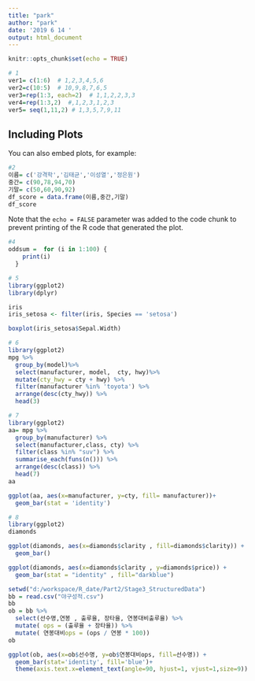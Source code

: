 ```yaml
---
title: "park"
author: "park"
date: '2019 6 14 '
output: html_document
---
```


```r
knitr::opts_chunk$set(echo = TRUE)
```



```r
# 1
ver1= c(1:6)  # 1,2,3,4,5,6
ver2=c(10:5)  # 10,9,8,7,6,5
ver3=rep(1:3, each=2)  # 1,1,2,2,3,3
ver4=rep(1:3,2)  #,1,2,3,1,2,3
ver5= seq(1,11,2) # 1,3,5,7,9,11
```

## Including Plots

You can also embed plots, for example:

```r
#2
이름= c('강격학','김태균','이성열','정은원')
중간= c(90,78,94,70)
기말= c(50,60,90,92)
df_score = data.frame(이름,중간,기말)
df_score
```

Note that the `echo = FALSE` parameter was added to the code chunk to prevent printing of the R code that generated the plot.


```r
#4
oddsum =  for (i in 1:100) {
    print(i)
  }

```


```r

# 5
library(ggplot2)
library(dplyr)

iris
iris_setosa <- filter(iris, Species == 'setosa')

boxplot(iris_setosa$Sepal.Width)

```

```r

# 6
library(ggplot2)
mpg %>%
  group_by(model)%>%
  select(manufacturer, model,  cty, hwy)%>%
  mutate(cty_hwy = cty + hwy) %>%
  filter(manufacturer %in% 'toyota') %>%
  arrange(desc(cty_hwy)) %>%
  head(3)

```

```r

# 7
library(ggplot2)
aa= mpg %>%
  group_by(manufacturer) %>%
  select(manufacturer,class, cty) %>%
  filter(class %in% "suv") %>%
  summarise_each(funs(n())) %>%
  arrange(desc(class)) %>%
  head(7)
aa

ggplot(aa, aes(x=manufacturer, y=cty, fill= manufacturer))+
  geom_bar(stat = 'identity') 

```

```r
# 8
library(ggplot2)
diamonds

ggplot(diamonds, aes(x=diamonds$clarity , fill=diamonds$clarity)) +
  geom_bar()

ggplot(diamonds, aes(x=diamonds$clarity , y=diamonds$price)) +
  geom_bar(stat = "identity" , fill="darkblue") 
```


```r
setwd("d:/workspace/R_date/Part2/Stage3_StructuredData")
bb = read.csv("야구성적.csv")  
bb
ob = bb %>%
  select(선수명,연봉 , 출루율, 장타율, 연봉대비출루율) %>%
  mutate( ops = (출루율 + 장타율)) %>%
  mutate( 연봉대비ops = (ops / 연봉 * 100))
ob

ggplot(ob, aes(x=ob$선수명, y=ob$연봉대비ops, fill=선수명)) +
  geom_bar(stat='identity', fill='blue')+
  theme(axis.text.x=element_text(angle=90, hjust=1, vjust=1,size=9))

    

```